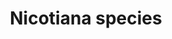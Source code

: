 ---
title: Nicotiana species
aka:
  - tobacco
  - mapacho
family_members:
  - Nicotiana tabacum
  - Nicotiana rustica
  - Nicotiana gossei
  - Nicotiana glauca
  - Nicotiana paniculata
duration_chart_title: Smoked Duration of Nicotiana tabacum
duration_chart:
  total: 1–2 hours
  onset: 3–15 minutes
  coming_up: 3–15 minutes
  plateau: 5–20 minutes
  coming_down: 1–2 hours
  after_effects: 2–6 hours
positive_effects: mild stimulation, enhanced focus
neutral_effects: increased saliva/digestion, sweating
negative_effects: nausea, dizziness
dosage_table:
  title: Smoked Dosage of Dried Nicotiana tabacum Leaf
  threshold: 60 mg
  light: 100 mg
  common: 250 mg
  strong: 500 mg
  heavy: 1.3+ g
--- 